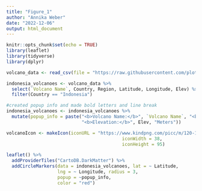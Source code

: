 ```yaml
---
title: "Figure_1"
author: "Annika Weber"
date: "2022-12-06"
output: html_document
---
```


```r
knitr::opts_chunk$set(echo = TRUE)
library(leaflet)
library(tidyverse)
library(dplyr)
```

```r
volcano_data <- read_csv(file = "https://raw.githubusercontent.com/plotly/datasets/master/volcano_db.csv")

indonesia_volcanoes <- volcano_data %>% 
  select(`Volcano Name`, Country, Region, Latitude, Longitude, Elev) %>% 
  filter(Country == "Indonesia")

#created popup info and made bold letters and line break
indonesia_volcanoes <- indonesia_volcanoes %>% 
  mutate(popup_info = paste("<b>Volcano Name:</b>", `Volcano Name`, "<br/>", 
                            "<b>Elevation:</b>", Elev, "Meters"))

volcanoIcon <- makeIcon(iconURL = "https://www.kindpng.com/picc/m/120-1200586_erupting-volcano-volcano-silhouette-png-transparent.png", 
                                           iconWidth = 38, 
                                           iconHeight = 95)

leaflet() %>% 
  addProviderTiles("CartoDB.DarkMatter") %>% 
  addCircleMarkers(data = indonesia_volcanoes, lat = ~ Latitude, 
                   lng = ~ Longitude, radius = 3, 
                   popup = ~popup_info, 
                   color = "red")
             
```

